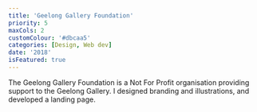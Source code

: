 ```yaml
---
title: 'Geelong Gallery Foundation'
priority: 5
maxCols: 2
customColour: '#dbcaa5'
categories: [Design, Web dev]
date: '2018'
isFeatured: true
---
```


The Geelong Gallery Foundation is a Not For Profit organisation providing support to the Geelong Gallery. I designed branding and illustrations, and developed a landing page.
